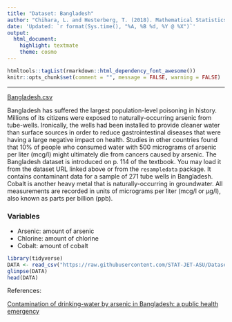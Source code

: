 ```yaml
---
title: "Dataset: Bangladesh"
author: "Chihara, L. and Hesterberg, T. (2018). Mathematical Statistics with Resampling and R, 2nd Ed."
date: 'Updated: `r format(Sys.time(), "%A, %B %d, %Y @ %X")`'
output: 
  html_document: 
    highlight: textmate
    theme: cosmo
---
```


```r
htmltools::tagList(rmarkdown::html_dependency_font_awesome())
knitr::opts_chunk$set(comment = "", message = FALSE, warning = FALSE)
```

<hr>

<i class="fas fa-database"></i> [Bangladesh.csv](https://raw.githubusercontent.com/STAT-JET-ASU/Datasets/master/Chihara/Bangladesh.csv)

Bangladesh has suffered the largest population-level poisoning in history. Millions of its citizens were exposed to naturally-occurring arsenic from tube-wells. Ironically, the wells had been installed to provide cleaner water than surface sources in order to reduce gastrointestinal diseases that were having a large negative impact on health. Studies in other countries found that 10% of people who consumed water with 500 micrograms of arsenic per liter (mcg/l) might ultimately die from cancers caused by arsenic. The Bangladesh dataset is introduced on p. 114 of the textbook. You may load it from the dataset URL linked above or from the `resampledata` package. It contains contaminant data for a sample of 271 tube wells in Bangladesh. Cobalt is another heavy metal that is naturally-occurring in groundwater. All measurements are recorded in units of micrograms per liter (mcg/l or μg/l), also known as parts per billion (ppb).

### Variables

* Arsenic: amount of arsenic
* Chlorine: amount of chlorine
* Cobalt: amount of cobalt

```r
library(tidyverse)
DATA <- read_csv("https://raw.githubusercontent.com/STAT-JET-ASU/Datasets/master/Chihara/Bangladesh.csv")
glimpse(DATA)
head(DATA)
```

References:

[Contamination of drinking-water by arsenic
in Bangladesh: a public health emergency](https://www.who.int/bulletin/archives/78%289%291093.pdf)
